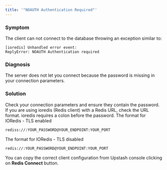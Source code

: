 ```yaml
---
title: '"NOAUTH Authentication Required"'
---
```

### Symptom
The client can not connect to the database throwing an exception similar to:
```
[ioredis] Unhandled error event:
ReplyError: NOAUTH Authentication required
```
### Diagnosis
The server does not let you connect because the password is missing in your
connection parameters.
### Solution
Check your connection parameters and ensure they contain the password. If you
are using ioredis (Redis client) with a Redis URL, check the URL format. ioredis
requires a colon before the password. The format for IORedis - TLS enabled
```
rediss://:YOUR_PASSWORD@YOUR_ENDPOINT:YOUR_PORT
```
The format for IORedis - TLS disabled
```
redis://:YOUR_PASSWORD@YOUR_ENDPOINT:YOUR_PORT
```
You can copy the correct client configuration from Upstash console clicking on
**Redis Connect** button.
